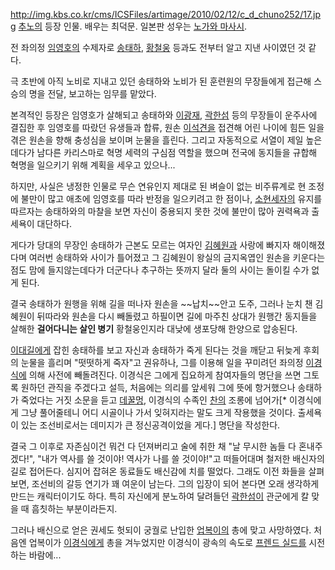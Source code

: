 http://img.kbs.co.kr/cms/ICSFiles/artimage/2010/02/12/c_d_chuno252/17.jpg
[[추노]]의 등장 인물. 배우는 최덕문. 일본판 성우는 [[노가와 마사시]].

전 좌의정 [[임영호]]의 수제자로 [[송태하]], [[황철웅]] 등과도 전부터 알고 지낸 사이였던 것 같다.

극 초반에 아직 노비로 지내고 있던 송태하와 노비가 된 훈련원의 무장들에게 접근해 스승의 명을 전달, 보고하는 임무를 맡았다.

본격적인 등장은 임영호가 살해되고 송태하와 [[이광재]], [[곽한섬]] 등의 무장들이 운주사에 결집한 후 임영호를 따랐던 유생들과 합류, 원손 [[이석견]]을 접견해 어린 나이에 힘든 일을 겪은 원손을 향해 충성심을 보이며 눈물을 흘린다. 그리고 자동적으로 서열이 제일 높은데다가 남다른 카리스마로 혁명 세력의 구심점 역할을 했으며 전국에 동지들을 규합해 혁명을 일으키기 위해 계획을 세우고 있으나...


하지만, 사실은 냉정한 인물로 무슨 연유인지 제대로 된 벼슬이 없는 비주류계로 현 조정에 불만이 많고 애초에 임영호를 따라 반정을 일으키려고 한 점이나, [[소현세자]]의 유지를 따르자는 송태하와의 마찰을 보면 자신이 중용되지 못한 것에 불만이 많아 권력욕과 출세욕이 대단하다.

게다가 당대의 무장인 송태하가 근본도 모르는 여자인 [[김혜원]]과 사랑에 빠지자 해이해졌다며 여러번 송태하와 사이가 틀어졌고 그 김혜원이 왕실의 금지옥엽인 원손을 키운다는 점도 맘에 들지않는데다가 더군다나 추구하는 뜻까지 달라 둘의 사이는 돌이킬 수가 없게 된다.

결국 송태하가 원행을 위해 길을 떠나자 원손을 ~~납치~~안고 도주, 그러나 눈치 챈 김혜원이 뒤따라와 원손을 다시 빼돌렸고 하필이면 길에 마주친 상대가 원행간 동지들을 살해한 '''걸어다니는 살인 병기''' 황철웅인지라 대낮에 생포당해 한양으로 압송된다.

[[이대길]]에게 잡힌 송태하를 보고 자신과 송태하가 죽게 된다는 것을 깨닫고 뒤늦게 후회의 눈물을 흘리며 "떳떳하게 죽자"고 권유하나, 그를 이용해 일을 꾸미려던 좌의정 [[이경식]]에 의해 사전에 빼돌려진다. 이경식은 그에게  집요하게 참여자들의 명단을 쓰면 그토록 원하던 관직을 주겠다고 설득, 처음에는 의리를 앞세워 그에 뜻에 항거했으나 송태하가 죽었다는 거짓 소문을 듣고 [[데꿀멍]], 이경식의 수족인 [[찬]]의 조롱에 넘어가[* 이경식에게 그냥 풀어줄테니 어디 시골이나 가서 잊혀지라는 말도 크게 작용했을 것이다. 출세욕이 있는 조선비로서는 데미지가 큰 정신공격이었을 게다.] 명단을 작성한다. 

결국 그 이후로 자존심이건 뭐건 다 던져버리고 술에 취한 채 "날 무시한 놈들 다 혼내주겠다!", "내가 역사를 쓸 것이야! 역사가 나를 쓸 것이야!"고 떠들어대며 철저한 배신자의 길로 접어든다. 심지어 잡혀온 동료들도 배신감에 치를 떨었다. 그래도 이전 화들을 살펴보면, 조선비의 갈등 연기가 꽤 여운이 남는다. 그의 입장이 되어 본다면 오래 생각하게 만드는 캐릭터이기도 하다. 특히 자신에게 분노하여 달려들던 [[곽한섬]]이 관군에게 칼 맞을 때 흠칫하는 부분이라든지.


그러나 배신으로 얻은 권세도 헛되이 궁궐로 난입한 [[업복이]]의 총에 맞고 사망하였다. 처음엔 업복이가 [[이경식]]에게 총을 겨누었지만 이경식이 광속의 속도로 [[프렌드 실드]]를 시전하는 바람에... 

